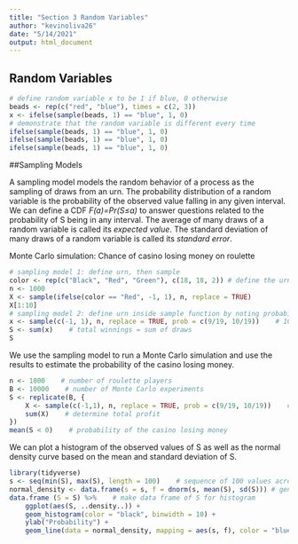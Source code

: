 ```yaml
---
title: "Section 3 Random Variables"
author: "kevinoliva26"
date: "5/14/2021"
output: html_document
---
```


## Random Variables

```r
# define random variable x to be 1 if blue, 0 otherwise
beads <- rep(c("red", "blue"), times = c(2, 3))
x <- ifelse(sample(beads, 1) == "blue", 1, 0)
# demonstrate that the random variable is different every time
ifelse(sample(beads, 1) == "blue", 1, 0)
ifelse(sample(beads, 1) == "blue", 1, 0)
ifelse(sample(beads, 1) == "blue", 1, 0)
```

##Sampling Models

A sampling model models the random behavior of a process as the sampling of draws from an urn.
The probability distribution of a random variable is the probability of the observed value falling in any given interval.
We can define a CDF  *F(a)=Pr(S≤a)*  to answer questions related to the probability of S being in any interval.
The average of many draws of a random variable is called its *expected value*.
The standard deviation of many draws of a random variable is called its *standard error*.

Monte Carlo simulation: Chance of casino losing money on roulette
```r
# sampling model 1: define urn, then sample
color <- rep(c("Black", "Red", "Green"), c(18, 18, 2)) # define the urn for the sampling model
n <- 1000
X <- sample(ifelse(color == "Red", -1, 1), n, replace = TRUE)
X[1:10]
# sampling model 2: define urn inside sample function by noting probabilities
x <- sample(c(-1, 1), n, replace = TRUE, prob = c(9/19, 10/19))    # 1000 independent draws
S <- sum(x)    # total winnings = sum of draws
S
```

We use the sampling model to run a Monte Carlo simulation and use the results to estimate the probability of the casino losing money.
```r
n <- 1000    # number of roulette players
B <- 10000    # number of Monte Carlo experiments
S <- replicate(B, {
    X <- sample(c(-1,1), n, replace = TRUE, prob = c(9/19, 10/19))    # simulate 1000 spins
    sum(X)    # determine total profit
})
mean(S < 0)    # probability of the casino losing money
```

We can plot a histogram of the observed values of S as well as the normal density curve based on the mean and standard deviation of S.
```r
library(tidyverse)
s <- seq(min(S), max(S), length = 100)    # sequence of 100 values across range of S
normal_density <- data.frame(s = s, f = dnorm(s, mean(S), sd(S))) # generate normal density for S
data.frame (S = S) %>%    # make data frame of S for histogram
    ggplot(aes(S, ..density..)) +
    geom_histogram(color = "black", binwidth = 10) +
    ylab("Probability") +
    geom_line(data = normal_density, mapping = aes(s, f), color = "blue")
```


